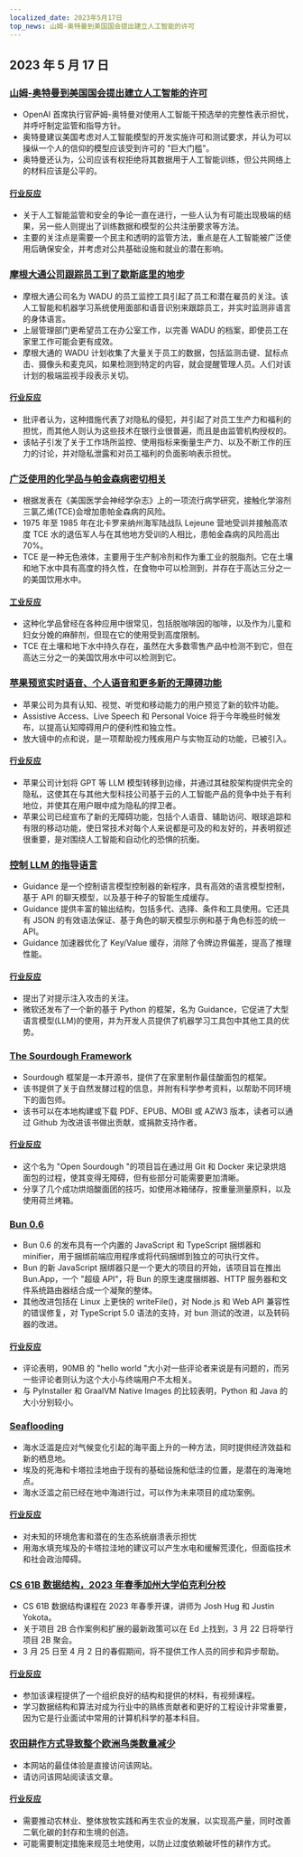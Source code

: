 ```yaml
---
localized_date: 2023年5月17日
top_news: 山姆-奥特曼到美国国会提出建立人工智能的许可
---
```


## 2023 年 5 月 17 日

### [山姆-奥特曼到美国国会提出建立人工智能的许可](https://www.reuters.com/technology/openai-chief-goes-before-us-congress-propose-licenses-building-ai-2023-05-16/)

- OpenAI 首席执行官萨姆-奥特曼对使用人工智能干预选举的完整性表示担忧，并呼吁制定监管和指导方针。
- 奥特曼建议美国考虑对人工智能模型的开发实施许可和测试要求，并认为可以操纵一个人的信仰的模型应该受到许可的 "巨大门槛"。
- 奥特曼还认为，公司应该有权拒绝将其数据用于人工智能训练，但公共网络上的材料应该是公平的。

#### [行业反应](http://news.ycombinator.com/item?id=35960125)

- 关于人工智能监管和安全的争论一直在进行，一些人认为有可能出现极端的结果，另一些人则提出了训练数据和模型的公共注册要求等方法。
- 主要的关注点是需要一个民主和透明的监管方法，重点是在人工智能被广泛使用后确保安全，并考虑对公共基础设施和就业的潜在影响。

### [摩根大通公司跟踪员工到了歇斯底里的地步](https://old.reddit.com/r/antiwork/comments/13ijhae/came_back_to_a_post_here_but_it_was_removed_from/)

- 摩根大通公司名为 WADU 的员工监控工具引起了员工和潜在雇员的关注。该人工智能和机器学习系统使用面部和语音识别来跟踪员工，并实时监测非语言的身体语言。
- 上层管理部门更希望员工在办公室工作，以完善 WADU 的档案，即使员工在家里工作可能会更有成效。
- 摩根大通的 WADU 计划收集了大量关于员工的数据，包括监测击键、鼠标点击、摄像头和麦克风，如果检测到特定的内容，就会提醒管理人员。人们对该计划的极端监视手段表示关切。

#### [行业反应](http://news.ycombinator.com/item?id=35959865)

- 批评者认为，这种措施代表了对隐私的侵犯，并引起了对员工生产力和福利的担忧，而其他人则认为这些技术在银行业很普遍，而且是由监管机构授权的。
- 该帖子引发了关于工作场所监控、使用指标来衡量生产力、以及不断工作的压力的讨论，并对隐私泄露和对员工福利的负面影响表示担忧。

### [广泛使用的化学品与帕金森病密切相关](https://www.science.org/content/article/widely-used-chemical-strongly-linked-parkinson-s-disease)

- 根据发表在《美国医学会神经学杂志》上的一项流行病学研究，接触化学溶剂三氯乙烯(TCE)会增加患帕金森病的风险。
- 1975 年至 1985 年在北卡罗来纳州海军陆战队 Lejeune 营地受训并接触高浓度 TCE 水的退伍军人与在其他地方受训的人相比，患帕金森病的风险高出 70%。
- TCE 是一种无色液体，主要用于生产制冷剂和作为重工业的脱脂剂。它在土壤和地下水中具有高度的持久性，在食物中可以检测到，并存在于高达三分之一的美国饮用水中。

#### [工业反应](http://news.ycombinator.com/item?id=35960018)

- 这种化学品曾经在各种应用中很常见，包括脱咖啡因的咖啡，以及作为儿童和妇女分娩的麻醉剂，但现在它的使用受到高度限制。
- TCE 在土壤和地下水中持久存在，虽然在大多数零售产品中检测不到它，但在高达三分之一的美国饮用水中可以检测到它。

### [苹果预览实时语音、个人语音和更多新的无障碍功能](https://www.apple.com/newsroom/2023/05/apple-previews-live-speech-personal-voice-and-more-new-accessibility-features/)

- 苹果公司为具有认知、视觉、听觉和移动能力的用户预览了新的软件功能。
- Assistive Access、Live Speech 和 Personal Voice 将于今年晚些时候发布，以提高认知障碍用户的便利性和独立性。
- 放大镜中的点和说，是一项帮助视力残疾用户与实物互动的功能，已被引入。

#### [行业反应](http://news.ycombinator.com/item?id=35960663)

- 苹果公司计划将 GPT 等 LLM 模型转移到边缘，并通过其硅胶架构提供完全的隐私，这使其在与其他大型科技公司基于云的人工智能产品的竞争中处于有利地位，并使其在用户眼中成为隐私的捍卫者。
- 苹果公司已经宣布了新的无障碍功能，包括个人语音、辅助访问、眼球追踪和有限的移动功能，使日常技术对每个人来说都是可及的和友好的，并表明叙述很重要，是对围绕人工智能和自动化的恐惧的抗衡。

### [控制 LLM 的指导语言](https://github.com/microsoft/guidance)

- Guidance 是一个控制语言模型控制器的新程序，具有高效的语言模型控制，基于 API 的聊天模型，以及基于种子的智能生成缓存。
- Guidance 提供丰富的输出结构，包括多代、选择、条件和工具使用。它还具有 JSON 的有效语法保证、基于角色的聊天模型示例和基于角色标签的统一 API。
- Guidance 加速器优化了 Key/Value 缓存，消除了令牌边界偏差，提高了推理性能。

#### [行业反应](http://news.ycombinator.com/item?id=35963936)

- 提出了对提示注入攻击的关注。
- 微软还发布了一个新的基于 Python 的框架，名为 Guidance，它促进了大型语言模型(LLM)的使用，并为开发人员提供了机器学习工具包中其他工具的优势。

### [The Sourdough Framework](https://github.com/hendricius/the-sourdough-framework)

- Sourdough 框架是一本开源书，提供了在家里制作最佳酸面包的框架。
- 该书提供了关于自然发酵过程的信息，并附有科学参考资料，以帮助不同环境下的面包师。
- 该书可以在本地构建或下载 PDF、EPUB、MOBI 或 AZW3 版本，读者可以通过 Github 为改进该书做出贡献，或捐款支持作者。

#### [行业反应](http://news.ycombinator.com/item?id=35961590)

- 这个名为 "Open Sourdough "的项目旨在通过用 Git 和 Docker 来记录烘焙面包的过程，使其变得无障碍，但有些部分可能需要更加清晰。
- 分享了几个成功烘焙酸面团的技巧，如使用冰箱储存，按重量测量原料，以及使用荷兰烤箱。

### [Bun 0.6](https://bun.sh/blog/bun-v0.6.0)

- Bun 0.6 的发布具有一个内置的 JavaScript 和 TypeScript 捆绑器和 minifier，用于捆绑前端应用程序或将代码捆绑到独立的可执行文件。
- Bun 的新 JavaScript 捆绑器只是一个更大的项目的开始，该项目旨在推出 Bun.App，一个 "超级 API"，将 Bun 的原生速度捆绑器、HTTP 服务器和文件系统路由器结合成一个凝聚的整体。
- 其他改进包括在 Linux 上更快的 writeFile()，对 Node.js 和 Web API 兼容性的错误修复，对 TypeScript 5.0 语法的支持，对 bun 测试的改进，以及转码器的改进。

#### [行业反应](http://news.ycombinator.com/item?id=35965483)

- 评论表明，90MB 的 "hello world "大小对一些评论者来说是有问题的，而另一些评论者则认为这个大小与终端用户不太相关。
- 与 PyInstaller 和 GraalVM Native Images 的比较表明，Python 和 Java 的大小分别较小。

### [Seaflooding](https://unchartedterritories.tomaspueyo.com/p/seaflooding)

- 海水泛滥是应对气候变化引起的海平面上升的一种方法，同时提供经济效益和新的栖息地。
- 埃及的死海和卡塔拉洼地由于现有的基础设施和低洼的位置，是潜在的海淹地点。
- 海水泛滥之前已经在地中海进行过，可以作为未来项目的成功案例。

#### [行业反应](http://news.ycombinator.com/item?id=35957814)

- 对未知的环境危害和潜在的生态系统崩溃表示担忧
- 用海水填充埃及的卡塔拉洼地的建议可以产生水电和缓解荒漠化，但面临技术和社会政治障碍。

### [CS 61B 数据结构，2023 年春季加州大学伯克利分校](https://sp23.datastructur.es/)

- CS 61B 数据结构课程在 2023 年春季开课，讲师为 Josh Hug 和 Justin Yokota。
- 关于项目 2B 合作案例和扩展的最新政策可以在 Ed 上找到，3 月 22 日将举行项目 2B 聚会。
- 3 月 25 日至 4 月 2 日的春假期间，将不提供工作人员的同步和异步帮助。

#### [行业反应](http://news.ycombinator.com/item?id=35957811)

- 参加该课程提供了一个组织良好的结构和提供的材料，有视频课程。
- 学习数据结构和算法对成为行业中的熟练贡献者和更好的工程设计非常重要，因为它是行业面试中常用的计算机科学的基本科目。

### [农田耕作方式导致整个欧洲鸟类数量减少](https://www.pnas.org/doi/full/10.1073/pnas.2216573120)

- 本网站的最佳体验是直接访问该网站。
- 请访问该网站阅读该文章。

#### [行业反应](http://news.ycombinator.com/item?id=35958876)

- 需要推动农林业、整体放牧实践和再生农业的发展，以实现高产量，同时改善二氧化碳的封存和生境的创造。
- 可能需要制定措施来规范土地使用，以防止过度依赖破坏性的耕作方式。
